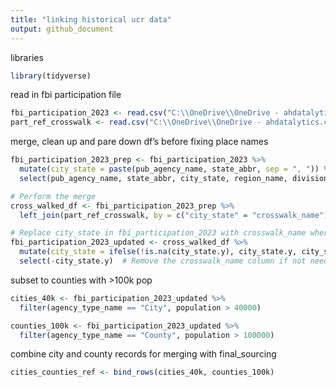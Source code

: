 ```yaml
---
title: "linking historical ucr data"
output: github_document
---
```


libraries
```r
library(tidyverse)
```
read in fbi participation file
```r
fbi_participation_2023 <- read.csv("C:\\OneDrive\\OneDrive - ahdatalytics.com\\Clients\\Real Time Crime Index\\Open Source Data\\FBI Agency Participation Data\\2023 Participation.csv")
part_ref_crosswalk <- read.csv("C:\\OneDrive\\OneDrive - ahdatalytics.com\\Clients\\Real Time Crime Index\\Open Source Data\\FBI Agency Participation Data\\part_ref_crosswalk.csv")
```
merge, clean up and pare down df's before fixing place names
```r
fbi_participation_2023_prep <- fbi_participation_2023 %>%
  mutate(city_state = paste(pub_agency_name, state_abbr, sep = ", ")) %>%
  select(pub_agency_name, state_abbr, city_state, region_name, division_name, agency_type_name, population)

# Perform the merge 
cross_walked_df <- fbi_participation_2023_prep %>%
  left_join(part_ref_crosswalk, by = c("city_state" = "crosswalk_name"))

# Replace city_state in fbi_participation_2023 with crosswalk_name where the merge is successful
fbi_participation_2023_updated <- cross_walked_df %>%
  mutate(city_state = ifelse(!is.na(city_state.y), city_state.y, city_state)) %>%
  select(-city_state.y)  # Remove the crosswalk_name column if not needed
```
subset to counties with >100k pop
```r
cities_40k <- fbi_participation_2023_updated %>% 
  filter(agency_type_name == "City", population > 40000)

counties_100k <- fbi_participation_2023_updated %>% 
  filter(agency_type_name == "County", population > 100000)
```
combine city and county records for merging with final_sourcing 
```r
cities_counties_ref <- bind_rows(cities_40k, counties_100k)
```
